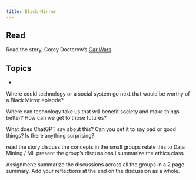 ```yaml
---
title: Black Mirror 
---
```


## Read
Read the story, Corey Doctorow's [Car Wars](https://doctorow.medium.com/car-wars-a01718a27e9e).

## Topics

* 


Where could technology or a social system go next that would be worthy of a Black Mirror episode?

Where can technology take us that will benefit society and make things better? How can we get to those futures?

What does ChatGPT say about this? Can you get it to say bad or good things? Is there anything surprising? 





read the story
discuss the concepts in the small groups
relate this to Data Mining / ML
present the group's discussions
I summarize the ethics class

Assignment: summarize the discussions across all the groups in a 2 page summary. Add your reflections at the end on the discussion as a whole. 
